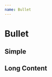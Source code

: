 ```yaml
---
name: Bullet
---
```



# Bullet

<link href="https://cdn.jsdelivr.net/npm/antd@3.26.4/dist/antd.min.css" rel="stylesheet" />

## Simple

<Playground>
    <RonpaBullet
        username="Jack"
        storyId="test"
        bullet={createMockBullet()}
        onChange={console.log}
    />
</Playground>

## Long Content

<Playground>
    <RonpaBullet
        username="Jack"
        storyId="test"
        bullet={createMockLongContentBullet()}
        contentLimit={512}
        onChange={console.log}
    />
</Playground>
